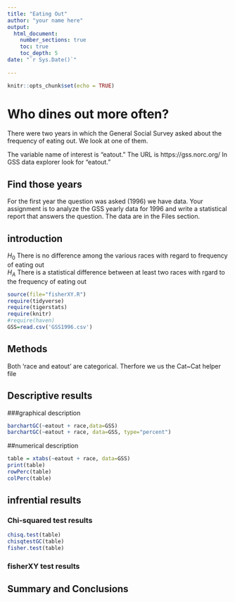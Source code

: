 ```yaml
---
title: "Eating Out"
author: "your name here"
output: 
  html_document:
    number_sections: true
    toc: true
    toc_depth: 5
date: "`r Sys.Date()`"    
    
---
```


```r
knitr::opts_chunk$set(echo = TRUE)
```

# Who dines out more often?
There were two years in which the General Social Survey asked about the frequency of eating out. We look at one of them.

The variable name of interest is "eatout."  The URL is https://gss.norc.org/ In GSS data explorer look for "eatout." 

## Find those years 
For the first year the question was asked (1996) we have data. Your assignment is to analyze the GSS yearly data for 1996 and write a statistical report that answers the question.  The data are in the Files section.   

## introduction
$H_0$ There is no difference among the various races with regard to frequency of eating out  
$H_A$ There is a statistical difference between at least two races with rgard to the frequency of eating out  


```r
source(file="fisherXY.R")
require(tidyverse)
require(tigerstats)
require(knitr)
#require(haven)
GSS=read.csv('GSS1996.csv')

```

## Methods
Both 'race and eatout' are categorical. Therfore we us the Cat~Cat helper file

## Descriptive results

###graphical description


```r
barchartGC(~eatout + race,data=GSS)
barchartGC(~eatout + race, data=GSS, type="percent")

```

##numerical description

```r
table = xtabs(~eatout + race, data=GSS)
print(table)
rowPerc(table)
colPerc(table)
```


## infrential results
### Chi-squared test results 


```r
chisq.test(table)
chisqtestGC(table)
fisher.test(table)
```






### fisherXY test results



## Summary and Conclusions